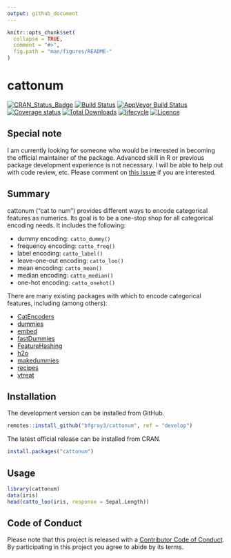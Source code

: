 ```yaml
---
output: github_document
---
```


<!-- README.md is generated from README.Rmd. Please edit that file -->

```r
knitr::opts_chunk$set(
  collapse = TRUE,
  comment = "#>",
  fig.path = "man/figures/README-"
)
```

# cattonum

[![CRAN_Status_Badge](http://www.r-pkg.org/badges/version/cattonum)](https://cran.r-project.org/package=cattonum)
[![Build Status](https://travis-ci.org/bfgray3/cattonum.svg?branch=develop)](https://travis-ci.org/bfgray3/cattonum)
[![AppVeyor Build Status](https://ci.appveyor.com/api/projects/status/github/bfgray3/cattonum?branch=develop&svg=true)](https://ci.appveyor.com/project/bfgray3/cattonum)
[![Coverage status](https://codecov.io/gh/bfgray3/cattonum/branch/develop/graph/badge.svg)](https://codecov.io/github/bfgray3/cattonum?branch=develop)
[![Total Downloads](http://cranlogs.r-pkg.org/badges/grand-total/cattonum)](https://cran.r-project.org/package=cattonum)
[![lifecycle](https://img.shields.io/badge/lifecycle-maturing-blue.svg)](https://www.tidyverse.org/lifecycle/#maturing)
[![Licence](https://img.shields.io/github/license/mashape/apistatus.svg)](http://choosealicense.com/licenses/mit/)

## Special note

I am currently looking for someone who would be interested in becoming the official maintainer of the package. Advanced skill in R or previous package development experience is not necessary. I will be able to help out with code review, etc.  Please comment on [this issue](https://github.com/bfgray3/cattonum/issues/40) if you are interested.

## Summary

cattonum ("cat to num") provides different ways to encode categorical features as numerics.  Its goal is to be a one-stop shop for all categorical encoding needs.  It includes the following:

* dummy encoding: `catto_dummy()`
* frequency encoding: `catto_freq()`
* label encoding: `catto_label()`
* leave-one-out encoding: `catto_loo()`
* mean encoding: `catto_mean()`
* median encoding: `catto_median()`
* one-hot encoding: `catto_onehot()`

There are many existing packages with which to encode categorical features, including (among others):

* [CatEncoders](https://cran.r-project.org/package=CatEncoders)
* [dummies](https://cran.r-project.org/package=dummies)
* [embed](https://github.com/tidymodels/embed)
* [fastDummies](https://cran.r-project.org/package=fastDummies)
* [FeatureHashing](https://cran.r-project.org/package=FeatureHashing)
* [h2o](https://cran.r-project.org/package=h2o)
* [makedummies](https://cran.r-project.org/package=makedummies)
* [recipes](https://cran.r-project.org/package=recipes)
* [vtreat](https://cran.r-project.org/package=vtreat)

## Installation

The development version can be installed from GitHub.

```r
remotes::install_github("bfgray3/cattonum", ref = "develop")
```

The latest official release can be installed from CRAN.

```r
install.packages("cattonum")
```

## Usage

```r
library(cattonum)
data(iris)
head(catto_loo(iris, response = Sepal.Length))
```

## Code of Conduct

Please note that this project is released with a [Contributor Code of Conduct](CODE_OF_CONDUCT.md).
By participating in this project you agree to abide by its terms.
